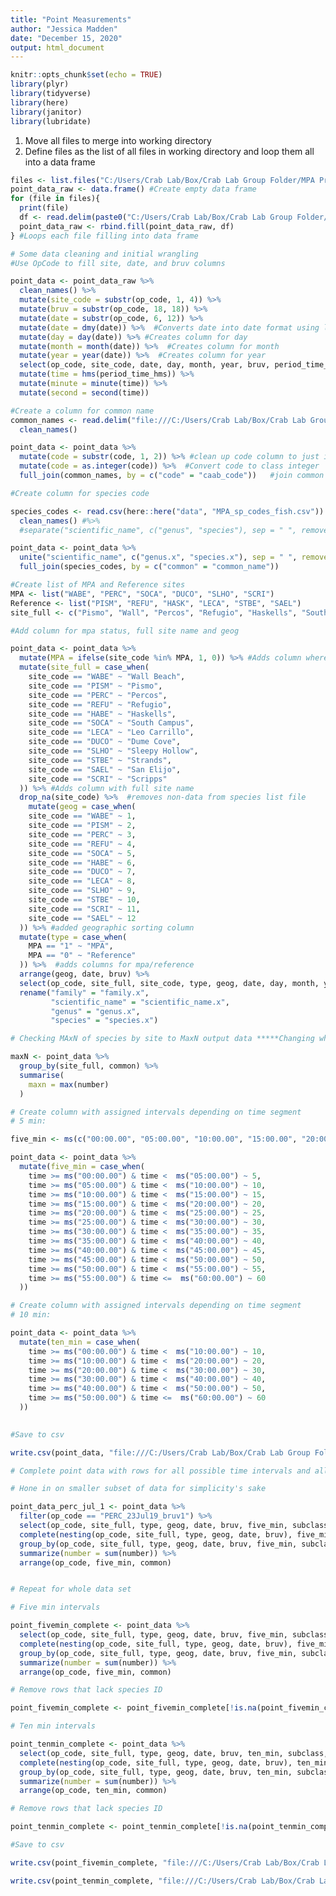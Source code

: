 ```yaml
---
title: "Point Measurements"
author: "Jessica Madden"
date: "December 15, 2020"
output: html_document
---
```


```r
knitr::opts_chunk$set(echo = TRUE)
library(plyr)
library(tidyverse)
library(here)
library(janitor)
library(lubridate)

```

1. Move all files to merge into working directory
2. Define files as the list of all files in working directory and loop them all into a data frame

```r
files <- list.files("C:/Users/Crab Lab/Box/Crab Lab Group Folder/MPA Project/mpa_project_code/bruv-data/data/point-data/") #Creates a vector of all file names
point_data_raw <- data.frame() #Create empty data frame
for (file in files){
  print(file)
  df <- read.delim(paste0("C:/Users/Crab Lab/Box/Crab Lab Group Folder/MPA Project/mpa_project_code/bruv-data/data/point-data/", file), header = TRUE, sep = "\t", dec = ".", skip = 4)
  point_data_raw <- rbind.fill(point_data_raw, df)
} #Loops each file filling into data frame
```

```r
# Some data cleaning and initial wrangling
#Use OpCode to fill site, date, and bruv columns

point_data <- point_data_raw %>% 
  clean_names() %>% 
  mutate(site_code = substr(op_code, 1, 4)) %>% 
  mutate(bruv = substr(op_code, 18, 18)) %>% 
  mutate(date = substr(op_code, 6, 12)) %>%  
  mutate(date = dmy(date)) %>%  #Converts date into date format using lubridate package
  mutate(day = day(date)) %>% #Creates column for day
  mutate(month = month(date)) %>%  #Creates column for month
  mutate(year = year(date)) %>%  #Creates column for year
  select(op_code, site_code, date, day, month, year, bruv, period_time_hms, visibility, habitat, family, genus, species, code, number, comment_1, x_6) %>% 
  mutate(time = hms(period_time_hms)) %>% 
  mutate(minute = minute(time)) %>% 
  mutate(second = second(time))    


```


```r
#Create a column for common name
common_names <- read.delim("file:///C:/Users/Crab Lab/Box/Crab Lab Group Folder/MPA Project/mpa_project_code/bruv-data/data/mpa_BRUV_specieslist.txt") %>% 
  clean_names()

point_data <- point_data %>% 
  mutate(code = substr(code, 1, 2)) %>% #clean up code column to just integer %>% 
  mutate(code = as.integer(code)) %>%  #Convert code to class integer
  full_join(common_names, by = c("code" = "caab_code"))   #join common names to data set

#Create column for species code

species_codes <- read.csv(here::here("data", "MPA_sp_codes_fish.csv")) %>% 
  clean_names() #%>% 
  #separate("scientific_name", c("genus", "species"), sep = " ", remove = FALSE)

point_data <- point_data %>% 
  unite("scientific_name", c("genus.x", "species.x"), sep = " ", remove = FALSE) %>% 
  full_join(species_codes, by = c("common" = "common_name")) 

#Create list of MPA and Reference sites
MPA <- list("WABE", "PERC", "SOCA", "DUCO", "SLHO", "SCRI")
Reference <- list("PISM", "REFU", "HASK", "LECA", "STBE", "SAEL")
site_full <- c("Pismo", "Wall", "Percos", "Refugio", "Haskells", "South Campus", "Leo Carrillo", "Dume Cove", "Sleepy Hollow", "Strands", "San Elijo", "Scripps")

#Add column for mpa status, full site name and geog

point_data <- point_data %>% 
  mutate(MPA = ifelse(site_code %in% MPA, 1, 0)) %>% #Adds column where value of 1 means MPA site, 0 is ref
  mutate(site_full = case_when(
    site_code == "WABE" ~ "Wall Beach", 
    site_code == "PISM" ~ "Pismo", 
    site_code == "PERC" ~ "Percos", 
    site_code == "REFU" ~ "Refugio", 
    site_code == "HABE" ~ "Haskells", 
    site_code == "SOCA" ~ "South Campus", 
    site_code == "LECA" ~ "Leo Carrillo", 
    site_code == "DUCO" ~ "Dume Cove", 
    site_code == "SLHO" ~ "Sleepy Hollow", 
    site_code == "STBE" ~ "Strands", 
    site_code == "SAEL" ~ "San Elijo", 
    site_code == "SCRI" ~ "Scripps"
  )) %>% #Adds column with full site name
  drop_na(site_code) %>%  #removes non-data from species list file
    mutate(geog = case_when(
    site_code == "WABE" ~ 1, 
    site_code == "PISM" ~ 2, 
    site_code == "PERC" ~ 3, 
    site_code == "REFU" ~ 4, 
    site_code == "SOCA" ~ 5, 
    site_code == "HABE" ~ 6, 
    site_code == "DUCO" ~ 7, 
    site_code == "LECA" ~ 8, 
    site_code == "SLHO" ~ 9, 
    site_code == "STBE" ~ 10, 
    site_code == "SCRI" ~ 11, 
    site_code == "SAEL" ~ 12
  )) %>% #added geographic sorting column
  mutate(type = case_when(
    MPA == "1" ~ "MPA", 
    MPA == "0" ~ "Reference"
  )) %>%  #adds columns for mpa/reference
  arrange(geog, date, bruv) %>%
  select(op_code, site_full, site_code, type, geog, date, day, month, year, bruv, period_time_hms, time, minute, second, visibility, habitat, subclass, family.x, scientific_name.x, genus.x, species.x, common, code, sp_code, number, comment_1, x_6) %>% 
  rename("family" = "family.x", 
         "scientific_name" = "scientific_name.x", 
         "genus" = "genus.x", 
         "species" = "species.x")


```


```r
# Checking MAxN of species by site to MaxN output data *****Changing what variables you group by here will discern between them, like background vs foreground and habitat

maxN <- point_data %>% 
  group_by(site_full, common) %>% 
  summarise(
    maxn = max(number)
  ) 
```


```r
# Create column with assigned intervals depending on time segment 
# 5 min:

five_min <- ms(c("00:00.00", "05:00.00", "10:00.00", "15:00.00", "20:00.00", "25:00.00", "30:00.00", "35:00.00", "40:00.00", "45:00.00", "50:00.00", "55:00.00", "60:00.00"))

point_data <- point_data %>% 
  mutate(five_min = case_when(
    time >= ms("00:00.00") & time <  ms("05:00.00") ~ 5, 
    time >= ms("05:00.00") & time <  ms("10:00.00") ~ 10, 
    time >= ms("10:00.00") & time <  ms("15:00.00") ~ 15, 
    time >= ms("15:00.00") & time <  ms("20:00.00") ~ 20, 
    time >= ms("20:00.00") & time <  ms("25:00.00") ~ 25, 
    time >= ms("25:00.00") & time <  ms("30:00.00") ~ 30, 
    time >= ms("30:00.00") & time <  ms("35:00.00") ~ 35, 
    time >= ms("35:00.00") & time <  ms("40:00.00") ~ 40, 
    time >= ms("40:00.00") & time <  ms("45:00.00") ~ 45, 
    time >= ms("45:00.00") & time <  ms("50:00.00") ~ 50, 
    time >= ms("50:00.00") & time <  ms("55:00.00") ~ 55, 
    time >= ms("55:00.00") & time <=  ms("60:00.00") ~ 60
  ))
```  

```r
# Create column with assigned intervals depending on time segment 
# 10 min:

point_data <- point_data %>% 
  mutate(ten_min = case_when(
    time >= ms("00:00.00") & time <  ms("10:00.00") ~ 10, 
    time >= ms("10:00.00") & time <  ms("20:00.00") ~ 20, 
    time >= ms("20:00.00") & time <  ms("30:00.00") ~ 30, 
    time >= ms("30:00.00") & time <  ms("40:00.00") ~ 40, 
    time >= ms("40:00.00") & time <  ms("50:00.00") ~ 50, 
    time >= ms("50:00.00") & time <=  ms("60:00.00") ~ 60
  ))
 
```

```r
#Save to csv

write.csv(point_data, "file:///C:/Users/Crab Lab/Box/Crab Lab Group Folder/MPA Project/mpa_project_code/bruv-data/data//point_data.csv")
```

```r
# Complete point data with rows for all possible time intervals and all species observed in whole data set

# Hone in on smaller subset of data for simplicity's sake

point_data_perc_jul_1 <- point_data %>% 
  filter(op_code == "PERC_23Jul19_bruv1") %>% 
  select(op_code, site_full, type, geog, date, bruv, five_min, subclass, family, common, number) %>% 
  complete(nesting(op_code, site_full, type, geog, date, bruv), five_min, nesting(subclass, family, common), fill=list(number=0)) %>% 
  group_by(op_code, site_full, type, geog, date, bruv, five_min, subclass, family, common) %>% 
  summarize(number = sum(number)) %>% 
  arrange(op_code, five_min, common)


# Repeat for whole data set

# Five min intervals

point_fivemin_complete <- point_data %>% 
  select(op_code, site_full, type, geog, date, bruv, five_min, subclass, family, common, number) %>% 
  complete(nesting(op_code, site_full, type, geog, date, bruv), five_min, nesting(subclass, family, common), fill=list(number=0)) %>% 
  group_by(op_code, site_full, type, geog, date, bruv, five_min, subclass, family, common) %>% 
  summarize(number = sum(number)) %>% 
  arrange(op_code, five_min, common)

# Remove rows that lack species ID

point_fivemin_complete <- point_fivemin_complete[!is.na(point_fivemin_complete$common),]

# Ten min intervals

point_tenmin_complete <- point_data %>% 
  select(op_code, site_full, type, geog, date, bruv, ten_min, subclass, family, common, number) %>% 
  complete(nesting(op_code, site_full, type, geog, date, bruv), ten_min, nesting(subclass, family, common), fill=list(number=0)) %>% 
  group_by(op_code, site_full, type, geog, date, bruv, ten_min, subclass, family, common) %>% 
  summarize(number = sum(number)) %>% 
  arrange(op_code, ten_min, common)

# Remove rows that lack species ID

point_tenmin_complete <- point_tenmin_complete[!is.na(point_tenmin_complete$common),]
```


```r
#Save to csv

write.csv(point_fivemin_complete, "file:///C:/Users/Crab Lab/Box/Crab Lab Group Folder/MPA Project/mpa_project_code/bruv-data/data//point_data_fivemin_complete.csv")

write.csv(point_tenmin_complete, "file:///C:/Users/Crab Lab/Box/Crab Lab Group Folder/MPA Project/mpa_project_code/bruv-data/data//point_data_tenmin_complete.csv")
```
